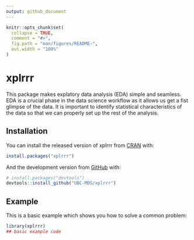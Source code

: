```yaml
---
output: github_document
---
```


<!-- README.md is generated from README.Rmd. Please edit that file -->

```r
knitr::opts_chunk$set(
  collapse = TRUE,
  comment = "#>",
  fig.path = "man/figures/README-",
  out.width = "100%"
)
```

# xplrrr

<!-- badges: start -->
<!-- badges: end -->

This package makes explatory data analysis (EDA) simple and seamless. EDA is a crucial phase in the data science workflow as it allows us get a fist glimpse of the data. It is important to identify statistical characteristics of the data so that we can properly set up the rest of the analysis.

## Installation

You can install the released version of xplrrr from [CRAN](https://CRAN.R-project.org) with:

``` r
install.packages("xplrrr")
```

And the development version from [GitHub](https://github.com/) with:

``` r
# install.packages("devtools")
devtools::install_github("UBC-MDS/xplrrr")
```
## Example

This is a basic example which shows you how to solve a common problem:

```r
library(xplrrr)
## basic example code
```



